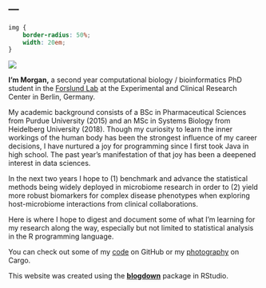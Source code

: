 ---
---

```css
img {
    border-radius: 50%;
    width: 20em;
}
```
<img src="intranet_square_sm.png">
<!-- ![](intranet_square_sm.png) -->

**I'm Morgan,** a second year computational biology / bioinformatics PhD student in the [Forslund Lab](https://www.mdc-berlin.de/forslund) at the Experimental and Clinical Research Center in Berlin, Germany.

My academic background consists of a BSc in Pharmaceutical Sciences from Purdue University (2015) and an MSc in Systems Biology from Heidelberg University (2018). Though my curiosity to learn the inner workings of the human body has been the strongest influence of my career decisions, I have nurtured a joy for programming since I first took Java in high school. The past year's manifestation of that joy has been a deepened interest in data sciences.  

In the next two years I hope to (1) benchmark and advance the statistical methods being widely deployed in microbiome research in order to (2) yield more robust biomarkers for complex disease phenotypes when exploring host-microbiome interactions from clinical collaborations.

Here is where I hope to digest and document some of what I'm learning for my research along the way, especially but not limited to statistical analysis in the R programming language. 

You can check out some of my [code](https://github.com/sxmorgan) on GitHub or my [photography](https://cargocollective.com/messex) on Cargo.

This website was created using the [**blogdown**](https://github.com/rstudio/blogdown) package in RStudio.
